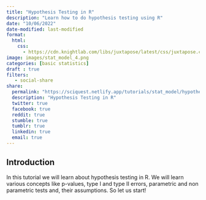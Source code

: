 ```yaml
---
title: "Hypothesis Testing in R"
description: "Learn how to do hypothesis testing using R"
date: "10/06/2022"
date-modified: last-modified
format:
  html:
    css:
      - https://cdn.knightlab.com/libs/juxtapose/latest/css/juxtapose.css
image: images/stat_model_4.png
categories: [basic statistics]
draft : true
filters:
   - social-share
share:
  permalink: "https://sciquest.netlify.app/tutorials/stat_model/hypothesis_testing.html"
  description: "Hypothesis Testing in R"
  twitter: true
  facebook: true
  reddit: true
  stumble: true
  tumblr: true
  linkedin: true
  email: true
---
```


## Introduction

In this tutorial we will learn about hypothesis testing in R. We will learn various concepts like p-values, type I and type II errors, parametric and non parametric tests and, their assumptions. So let us start!


<!-- Do not forget to put flag counter -->